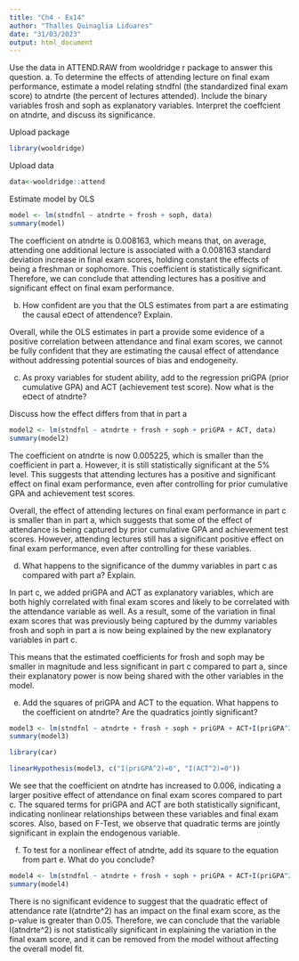 ---
title: "Ch4 - Ex14"
author: "Thalles Quinaglia Liduares"
date: "31/03/2023"
output: html_document
---

Use the data in ATTEND.RAW from wooldridge r package to answer this question.
a. To determine the effects of attending lecture on final exam performance, estimate
a model relating stndfnl (the standardized final exam score) to atndrte (the percent of
lectures attended). Include the binary variables frosh and soph as explanatory variables.
Interpret the coeffcient on atndrte, and discuss its significance.

Upload package

```{r, message=FALSE}
library(wooldridge)
```

Upload data

```{r}
data<-wooldridge::attend
```

Estimate model by OLS

```{r}
model <- lm(stndfnl ~ atndrte + frosh + soph, data)
summary(model)
```

The coefficient on atndrte is 0.008163, which means that, on average, attending one additional lecture is associated with a  0.008163 standard deviation increase in final exam scores, holding constant the effects of being a freshman or sophomore. This coefficient is statistically significant. Therefore, we can conclude that attending lectures has a positive and significant effect on final exam performance.

b. How confident are you that the OLS estimates from part a are estimating the
causal e¤ect of attendence? Explain.

Overall, while the OLS estimates in part a provide some evidence of a positive correlation between attendance and final exam scores, we cannot be fully confident that they are estimating the causal effect of attendance without addressing potential sources of bias and endogeneity.

c. As proxy variables for student ability, add to the regression priGPA (prior cumulative GPA) and ACT (achievement test score). Now what is the e¤ect of atndrte?

Discuss how the effect differs from that in part a

```{r}

model2 <- lm(stndfnl ~ atndrte + frosh + soph + priGPA + ACT, data)
summary(model2)

```
The coefficient on atndrte is now 0.005225, which is smaller than the coefficient in part a. However, it is still statistically significant at the 5% level. This suggests that attending lectures has a positive and significant effect on final exam performance, even after controlling for prior cumulative GPA and achievement test scores.

Overall, the effect of attending lectures on final exam performance in part c is smaller than in part a, which suggests that some of the effect of attendance is being captured by prior cumulative GPA and achievement test scores. However, attending lectures still has a significant positive effect on final exam performance, even after controlling for these variables.

d. What happens to the significance of the dummy variables in part c as compared
with part a? Explain.

In part c, we added priGPA and ACT as explanatory variables, which are both highly correlated with final exam scores and likely to be correlated with the attendance variable as well. As a result, some of the variation in final exam scores that was previously being captured by the dummy variables frosh and soph in part a is now being explained by the new explanatory variables in part c.

This means that the estimated coefficients for frosh and soph may be smaller in magnitude and less significant in part c compared to part a, since their explanatory power is now being shared with the other variables in the model.

e. Add the squares of priGPA and ACT to the equation. What happens to the coefficient on atndrte? Are the quadratics jointly significant?

```{r}
model3 <- lm(stndfnl ~ atndrte + frosh + soph + priGPA + ACT+I(priGPA^2)+I(ACT^2), data)
summary(model3)
```

```{r}
library(car)

linearHypothesis(model3, c("I(priGPA^2)=0", "I(ACT^2)=0"))
```



We see that the coefficient on atndrte has increased to 0.006, indicating a larger positive effect of attendance on final exam scores compared to part c. The squared terms for priGPA and ACT are both statistically significant, indicating nonlinear relationships between these variables and final exam scores. Also, based on F-Test, we observe that quadratic terms are jointly significant in explain the endogenous variable.

f. To test for a nonlinear effect of atndrte, add its square to the equation from part e.
What do you conclude?


```{r}
model4 <- lm(stndfnl ~ atndrte + frosh + soph + priGPA + ACT+I(priGPA^2)+I(ACT^2)+I(atndrte^2), data)
summary(model4)

```

There is no significant evidence to suggest that the quadratic effect of attendance rate I(atndrte^2) has an impact on the final exam score, as the p-value is greater than 0.05. Therefore, we can conclude that the variable I(atndrte^2) is not statistically significant in explaining the variation in the final exam score, and it can be removed from the model without affecting the overall model fit.